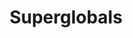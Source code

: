 ---
id: "q_php_med_006"
questionType: "MULTIPLE_CHOICE"
title: "Superglobals"
description: "Which superglobal contains session variables?"
difficulty: "MEDIUM"
category: "PHP"
options:
  - "$_SESSION"
  - "$_COOKIE"
  - "$_POST"
  - "$_SERVER"
correctAnswer: 0
---